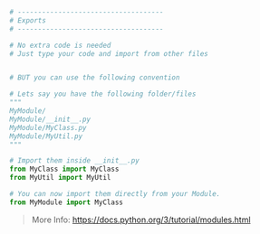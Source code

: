 
```Python
# ------------------------------------
# Exports
# ------------------------------------

# No extra code is needed
# Just type your code and import from other files


# BUT you can use the following convention

# Lets say you have the following folder/files
"""
MyModule/
MyModule/__init__.py
MyModule/MyClass.py
MyModule/MyUtil.py
"""

# Import them inside __init__.py
from MyClass import MyClass
from MyUtil import MyUtil

# You can now import them directly from your Module.
from MyModule import MyClass
```

> More Info: https://docs.python.org/3/tutorial/modules.html
